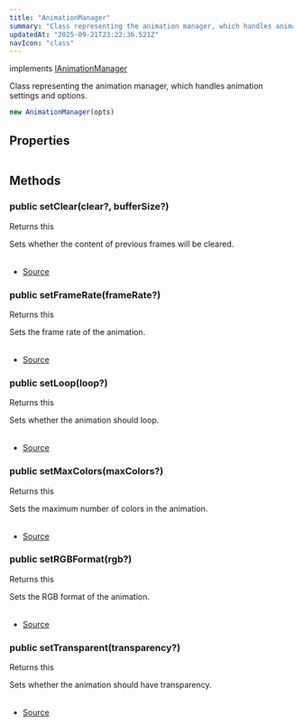 ```yaml
---
title: "AnimationManager"
summary: "Class representing the animation manager, which handles animation settings and options."
updatedAt: "2025-09-21T23:22:36.521Z"
navIcon: "class"
---
```



implements [IAnimationManager](/LazyCanvas/interfaces/IAnimationManager)

Class representing the animation manager, which handles animation settings and options.



```typescript
new AnimationManager(opts)
```
<Table data={{ headers: [{"content":"Parameter","key":"parameter","sortable":true},{"content":"Type","key":"type","sortable":true},{"content":"Optional","key":"optional","sortable":true},{"content":"Description","key":"description"}], rows: [["opts","\\{\n  debug: boolean,\n  settings: \\{\n  options: IAnimationOptions\n}\n}","Yes","Optional settings for the animation manager."]] }} />


## Properties
<Table data={{ headers: [{"content":"Name","key":"name","sortable":true},{"content":"Access Modifier","key":"access","sortable":true},{"content":"Type","key":"type","sortable":true},{"content":"Description","key":"desc"}], rows: [["debug","public ","[any](https://developer.mozilla.org/en-US/docs/Web/JavaScript/Reference/Global_Objects/Object)","Whether debugging is enabled."],["options","public ","[any](https://developer.mozilla.org/en-US/docs/Web/JavaScript/Reference/Global_Objects/Object)","The options for the animation manager."]] }} />

## Methods

### public setClear(clear?, bufferSize?)
Returns this

Sets whether the content of previous frames will be cleared.



<Table data={{ headers: [{"content":"Parameter","key":"parameter","sortable":true},{"content":"Type","key":"type","sortable":true},{"content":"Optional","key":"optional","sortable":true},{"content":"Description","key":"description"}], rows: [["clear","[boolean](https://developer.mozilla.org/en-US/docs/Web/JavaScript/Reference/Global_Objects/Boolean)","Yes","Whether to clear the content of previous frames (default is true)."],["bufferSize","[number](https://developer.mozilla.org/en-US/docs/Web/JavaScript/Reference/Global_Objects/Number)","Yes","The size of the frame buffer (default is 0)."]] }} />



- [Source](https://github.com/NMMTY/LazyCanvas/blob/ba4be40168e49b0348ae523995fc10eec8149d6c/packages/lazycanvas/src/structures/managers/AnimationManager.ts#L162)

### public setFrameRate(frameRate?)
Returns this

Sets the frame rate of the animation.



<Table data={{ headers: [{"content":"Parameter","key":"parameter","sortable":true},{"content":"Type","key":"type","sortable":true},{"content":"Optional","key":"optional","sortable":true},{"content":"Description","key":"description"}], rows: [["frameRate","[number](https://developer.mozilla.org/en-US/docs/Web/JavaScript/Reference/Global_Objects/Number)","Yes","The frame rate of the animation (default is 30)."]] }} />



- [Source](https://github.com/NMMTY/LazyCanvas/blob/ba4be40168e49b0348ae523995fc10eec8149d6c/packages/lazycanvas/src/structures/managers/AnimationManager.ts#L111)

### public setLoop(loop?)
Returns this

Sets whether the animation should loop.



<Table data={{ headers: [{"content":"Parameter","key":"parameter","sortable":true},{"content":"Type","key":"type","sortable":true},{"content":"Optional","key":"optional","sortable":true},{"content":"Description","key":"description"}], rows: [["loop","[boolean](https://developer.mozilla.org/en-US/docs/Web/JavaScript/Reference/Global_Objects/Boolean)","Yes","Whether the animation should loop (default is true)."]] }} />



- [Source](https://github.com/NMMTY/LazyCanvas/blob/ba4be40168e49b0348ae523995fc10eec8149d6c/packages/lazycanvas/src/structures/managers/AnimationManager.ts#L121)

### public setMaxColors(maxColors?)
Returns this

Sets the maximum number of colors in the animation.



<Table data={{ headers: [{"content":"Parameter","key":"parameter","sortable":true},{"content":"Type","key":"type","sortable":true},{"content":"Optional","key":"optional","sortable":true},{"content":"Description","key":"description"}], rows: [["maxColors","[number](https://developer.mozilla.org/en-US/docs/Web/JavaScript/Reference/Global_Objects/Number)","Yes","The maximum number of colors (default is 256)."]] }} />



- [Source](https://github.com/NMMTY/LazyCanvas/blob/ba4be40168e49b0348ae523995fc10eec8149d6c/packages/lazycanvas/src/structures/managers/AnimationManager.ts#L151)

### public setRGBFormat(rgb?)
Returns this

Sets the RGB format of the animation.



<Table data={{ headers: [{"content":"Parameter","key":"parameter","sortable":true},{"content":"Type","key":"type","sortable":true},{"content":"Optional","key":"optional","sortable":true},{"content":"Description","key":"description"}], rows: [["rgb","[AnyColorSpace](/LazyCanvas/types/AnyColorSpace)","Yes","The RGB format of the animation (default is RGB565)."]] }} />



- [Source](https://github.com/NMMTY/LazyCanvas/blob/ba4be40168e49b0348ae523995fc10eec8149d6c/packages/lazycanvas/src/structures/managers/AnimationManager.ts#L141)

### public setTransparent(transparency?)
Returns this

Sets whether the animation should have transparency.



<Table data={{ headers: [{"content":"Parameter","key":"parameter","sortable":true},{"content":"Type","key":"type","sortable":true},{"content":"Optional","key":"optional","sortable":true},{"content":"Description","key":"description"}], rows: [["transparency","[boolean](https://developer.mozilla.org/en-US/docs/Web/JavaScript/Reference/Global_Objects/Boolean)","Yes","Whether the animation should have transparency (default is true)."]] }} />



- [Source](https://github.com/NMMTY/LazyCanvas/blob/ba4be40168e49b0348ae523995fc10eec8149d6c/packages/lazycanvas/src/structures/managers/AnimationManager.ts#L131)